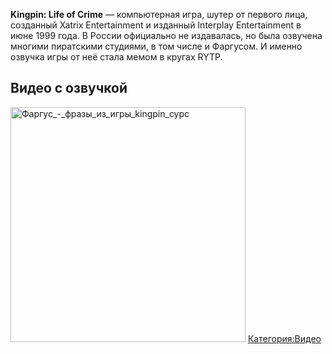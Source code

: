 '''Kingpin: Life of Crime''' — компьютерная игра, шутер от первого лица, созданный Xatrix Entertainment и изданный Interplay Entertainment в июне 1999 года. В России официально не издавалась, но была озвучена многими пиратскими студиями, в том числе и  Фаргусом. И именно озвучка игры от неё стала мемом в кругах RYTP.
==Видео с озвучкой==
[[File:Фаргус - фразы из игры kingpin сурс|left|thumb|376x376px]]
[[Категория:Видео]]